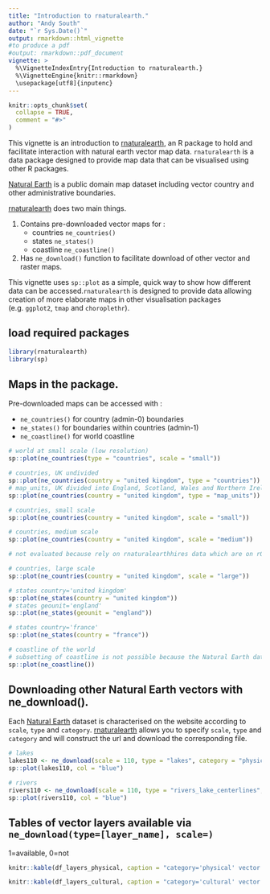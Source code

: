 ```yaml
---
title: "Introduction to rnaturalearth."
author: "Andy South"
date: "`r Sys.Date()`"
output: rmarkdown::html_vignette
#to produce a pdf
#output: rmarkdown::pdf_document
vignette: >
  %\VignetteIndexEntry{Introduction to rnaturalearth.}
  %\VignetteEngine{knitr::rmarkdown}
  \usepackage[utf8]{inputenc}
---
```


```r
knitr::opts_chunk$set(
  collapse = TRUE,
  comment = "#>"
)
```

This vignette is an introduction to [rnaturalearth](https://github.com/ropensci/rnaturalearth), an R package to hold and facilitate interaction with natural earth vector map data. `rnaturalearth` is a data package designed to provide map data that can be visualised using other R packages.

[Natural Earth](https://www.naturalearthdata.com/) is a public domain map dataset including vector country and other administrative boundaries.

[rnaturalearth](https://github.com/ropensci/rnaturalearth) does two main things.

1. Contains pre-downloaded vector maps for :
    + countries `ne_countries()`
    + states `ne_states()`
    + coastline `ne_coastline()`

1. Has `ne_download()` function to facilitate download of other vector and raster maps.

This vignette uses `sp::plot` as a simple, quick way to show how different data can be accessed.`rnaturalearth` is designed to provide data allowing creation of more elaborate maps in other visualisation packages (e.g. `ggplot2`, `tmap` and `choroplethr`).

## load required packages

```r
library(rnaturalearth)
library(sp)
```

## Maps in the package.

Pre-downloaded maps can be accessed with :

- `ne_countries()` for country (admin-0) boundaries
- `ne_states()` for boundaries within countries (admin-1)
- `ne_coastline()` for world coastline

```r
# world at small scale (low resolution)
sp::plot(ne_countries(type = "countries", scale = "small"))

# countries, UK undivided
sp::plot(ne_countries(country = "united kingdom", type = "countries"))
# map_units, UK divided into England, Scotland, Wales and Northern Ireland
sp::plot(ne_countries(country = "united kingdom", type = "map_units"))

# countries, small scale
sp::plot(ne_countries(country = "united kingdom", scale = "small"))

# countries, medium scale
sp::plot(ne_countries(country = "united kingdom", scale = "medium"))
```

```r
# not evaluated because rely on rnaturalearthhires data which are on rOpenSci so CRAN check likely to fail

# countries, large scale
sp::plot(ne_countries(country = "united kingdom", scale = "large"))

# states country='united kingdom'
sp::plot(ne_states(country = "united kingdom"))
# states geounit='england'
sp::plot(ne_states(geounit = "england"))

# states country='france'
sp::plot(ne_states(country = "france"))
```

```r
# coastline of the world
# subsetting of coastline is not possible because the Natural Earth data are not attributed in that way
sp::plot(ne_coastline())
```

## Downloading other Natural Earth vectors with ne_download().

Each [Natural Earth](https://www.naturalearthdata.com/) dataset is characterised on the website according to `scale`, `type` and `category`. [rnaturalearth](https://github.com/ropensci/rnaturalearth) allows you to specify `scale`, `type` and `category` and will construct the url and download the corresponding file.

```r
# lakes
lakes110 <- ne_download(scale = 110, type = "lakes", category = "physical")
sp::plot(lakes110, col = "blue")

# rivers
rivers110 <- ne_download(scale = 110, type = "rivers_lake_centerlines", category = "physical")
sp::plot(rivers110, col = "blue")
```

## Tables of vector layers available via `ne_download(type=[layer_name], scale=)`
1=available, 0=not

```r
knitr::kable(df_layers_physical, caption = "category='physical' vector data available via ne_download()")
```

```r
knitr::kable(df_layers_cultural, caption = "category='cultural' vector data available via ne_download()")
```
